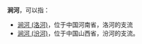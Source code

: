 '''涧河'''，可以指：
* [[涧河_(洛河)|涧河 (洛河)]]，位于中国河南省，洛河的支流
* [[涧河_(汾河)|涧河 (汾河)]]，位于中国山西省，汾河的支流。

{{Disambig|Cat=二字中国地名消歧义|J}}